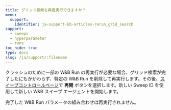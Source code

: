 ```yaml
---
title: グリッド検索を再度実行できますか？
menu:
  support:
    identifier: ja-support-kb-articles-rerun_grid_search
support:
  - sweeps
  - hyperparameter
  - runs
toc_hide: true
type: docs
slug: /ja/support/:filename
---
```

クラッシュのために一部の W&B Run の再実行が必要な場合、グリッド検索が完了したにもかかわらず、特定の W&B Run を削除して再実行します。その後、[スイープコントロールページ](/ja/guides/sweeps/sweeps-ui/)で **再開** ボタンを選択します。新しい Sweep ID を使用して新しい W&B スイープ エージェントを開始します。

完了した W&B Run パラメータの組み合わせは再実行されません。